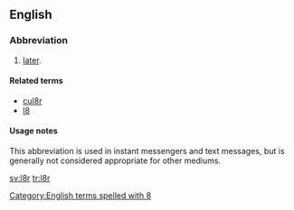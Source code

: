 ==English==

===Abbreviation===
{{rfc-header|Abbreviation}}
{{head|en|abbreviation}}

# {{context|Internet slang|text messaging|lang=en}} [[later]].

====Related terms====
* [[cul8r]]
* [[l8]]

====Usage notes====
This abbreviation is used in instant messengers and text messages, but is generally not considered appropriate for other mediums.

[[Category:English terms spelled with 8]]

[[sv:l8r]]
[[tr:l8r]]